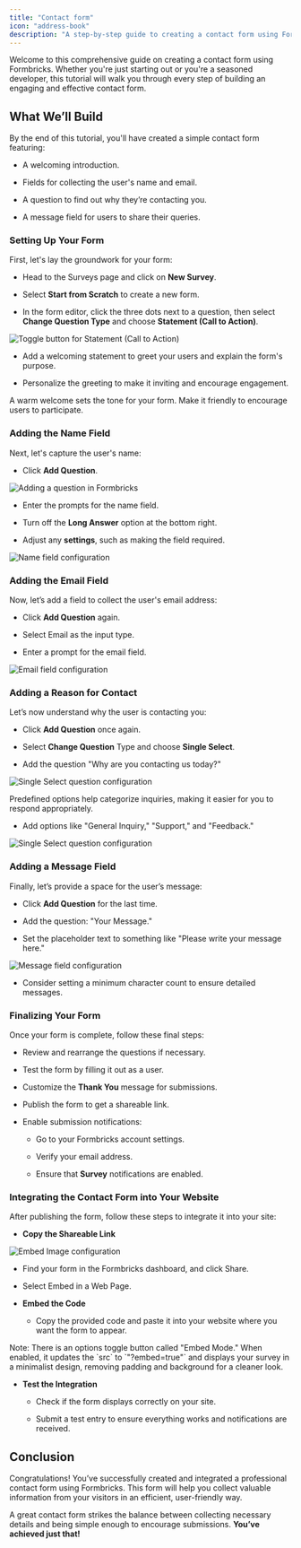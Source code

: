 ```yaml
---
title: "Contact form"
icon: "address-book"
description: "A step-by-step guide to creating a contact form using Formbricks."
---
```


Welcome to this comprehensive guide on creating a contact form using Formbricks. Whether you're just starting out or you're a seasoned developer, this tutorial will walk you through every step of building an engaging and effective contact form.

## What We’ll Build

By the end of this tutorial, you'll have created a simple contact form featuring:

- A welcoming introduction.

- Fields for collecting the user's name and email.

- A question to find out why they’re contacting you.

- A message field for users to share their queries.

### Setting Up Your Form

First, let's lay the groundwork for your form:

- Head to the Surveys page and click on **New Survey**.

- Select **Start from Scratch** to create a new form.

- In the form editor, click the three dots next to a question, then select **Change Question Type** and choose **Statement (Call to Action)**.

![Toggle button for Statement (Call to Action)](/images/xm-and-surveys/xm/best-practices/contact-form/welcome1.webp)

- Add a welcoming statement to greet your users and explain the form's purpose.

- Personalize the greeting to make it inviting and encourage engagement.

<Note>
  A warm welcome sets the tone for your form. Make it friendly to encourage
  users to participate.
</Note>

### Adding the Name Field

Next, let's capture the user's name:

- Click **Add Question**.

![Adding a question in Formbricks](/images/xm-and-surveys/xm/best-practices/contact-form/add-question.webp)

- Enter the prompts for the name field.

- Turn off the **Long Answer** option at the bottom right.

- Adjust any **settings**, such as making the field required.

![Name field configuration](/images/xm-and-surveys/xm/best-practices/contact-form/name-field.webp)

### Adding the Email Field

Now, let’s add a field to collect the user's email address:

- Click **Add Question** again.

- Select Email as the input type.

- Enter a prompt for the email field.

![Email field configuration](/images/xm-and-surveys/xm/best-practices/contact-form/email-field.webp)

### Adding a Reason for Contact

Let’s now understand why the user is contacting you:

- Click **Add Question** once again.

- Select **Change Question** Type and choose **Single Select**.

- Add the question "Why are you contacting us today?"

![Single Select question configuration](/images/xm-and-surveys/xm/best-practices/contact-form/single-select-questionare.webp)

<Note>
  Predefined options help categorize inquiries, making it easier for you to
  respond appropriately.
</Note>

- Add options like "General Inquiry," "Support," and "Feedback."

![Single Select question configuration](/images/xm-and-surveys/xm/best-practices/contact-form/query-form.webp)

### Adding a Message Field

Finally, let’s provide a space for the user’s message:

- Click **Add Question** for the last time.

- Add the question: "Your Message."

- Set the placeholder text to something like "Please write your message here."

![Message field configuration](/images/xm-and-surveys/xm/best-practices/contact-form/message-field.webp)

- Consider setting a minimum character count to ensure detailed messages.

### Finalizing Your Form

Once your form is complete, follow these final steps:

- Review and rearrange the questions if necessary.

- Test the form by filling it out as a user.

- Customize the **Thank You** message for submissions.

- Publish the form to get a shareable link.

- Enable submission notifications:

   * Go to your Formbricks account settings.

   * Verify your email address.

   * Ensure that **Survey** notifications are enabled.

### Integrating the Contact Form into Your Website

After publishing the form, follow these steps to integrate it into your site:

- **Copy the Shareable Link**
   
![Embed Image configuration](/images/xm-and-surveys/xm/best-practices/contact-form/embed.webp)

   * Find your form in the Formbricks dashboard, and click Share.

   * Select Embed in a Web Page.

- **Embed the Code**

   * Copy the provided code and paste it into your website where you want the form to appear.

<Note>
  Note: There is an options toggle button called "Embed Mode." When enabled, it
  updates the `src` to `"?embed=true"` and displays your survey in a minimalist
  design, removing padding and background for a cleaner look.
</Note>

- **Test the Integration**

   * Check if the form displays correctly on your site.

   * Submit a test entry to ensure everything works and notifications are received.

## Conclusion

Congratulations! You’ve successfully created and integrated a professional contact form using Formbricks. This form will help you collect valuable information from your visitors in an efficient, user-friendly way.

A great contact form strikes the balance between collecting necessary details and being simple enough to encourage submissions. **You’ve achieved just that!**
